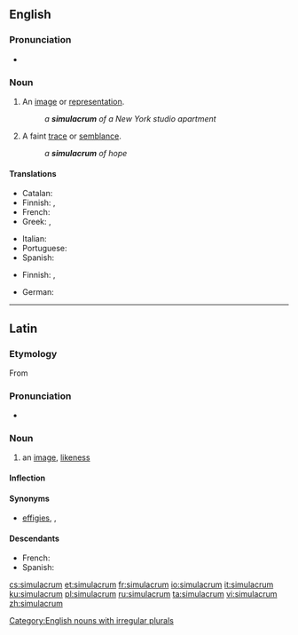 ==English==

===Pronunciation===
* {{IPA|/ˌsimjəˈleɪkrəm/|lang=en}}

===Noun===
{{en-noun|s|simulacra}}
{{wikipedia}}
# An [[image]] or [[representation]].
#: ''a '''simulacrum''' of a New York studio apartment''
# A faint [[trace]] or [[semblance]].
#: ''a '''simulacrum''' of hope''

====Translations====
{{trans-top|image or representation}}
* Catalan: {{t|ca|simulacre|m}}
* Finnish: {{t+|fi|kuva}}, {{t+|fi|malli}}
* French: {{t+|fr|simulacre|m}}
* Greek: {{t+|el|απείκασμα|n}}, {{t+|el|επίφαση|f}}
{{trans-mid}}
* Italian: {{t+|it|simulacro|m}}
* Portuguese: {{t+|pt|simulacro|m}}
* Spanish: {{t+|es|simulacro|m}}
{{trans-bottom}}

{{trans-top|faint trace}}
* Finnish: {{t|fi|pilkahdus}}, {{t|fi|häivä}}
{{trans-mid}}
* German: {{t|de|Scheinbild|n}}
{{trans-bottom}}

[[Category:English nouns with irregular plurals]]

----

==Latin==

===Etymology===
From {{term|simulō|lang=la}}

===Pronunciation===
* {{la-pronunc|simulācrum}}

===Noun===
{{la-noun|simulācrum|simulacri|simulācrī|n|second}}

# an [[image]], [[likeness]]

====Inflection====
{{la-decl-2nd-N|simulācr}}

====Synonyms====
* {{sense|image, likeness}} [[effigies]], {{l|la|imāgō}}, {{l|la|statua}}

====Descendants====
* French: {{l|fr|simulacre}}
* Spanish: {{l|es|simulacro}}

[[cs:simulacrum]]
[[et:simulacrum]]
[[fr:simulacrum]]
[[io:simulacrum]]
[[it:simulacrum]]
[[ku:simulacrum]]
[[pl:simulacrum]]
[[ru:simulacrum]]
[[ta:simulacrum]]
[[vi:simulacrum]]
[[zh:simulacrum]]